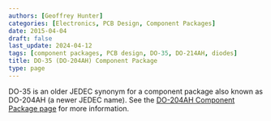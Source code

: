 ```yaml
---
authors: [Geoffrey Hunter]
categories: [Electronics, PCB Design, Component Packages]
date: 2015-04-04
draft: false
last_update: 2024-04-12
tags: [component packages, PCB design, DO-35, DO-214AH, diodes]
title: DO-35 (DO-204AH) Component Package
type: page
---
```


DO-35 is an older JEDEC synonym for a component package also known as DO-204AH (a newer JEDEC name). See the [DO-204AH Component Package page](/pcb-design/component-packages/do-204ah-component-package/) for more information.
